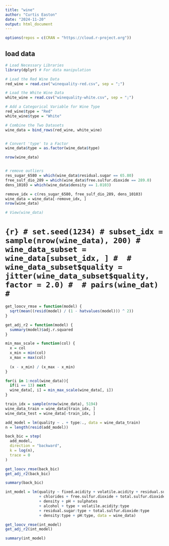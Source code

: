 ```yaml
---
title: "wine"
author: "Curtis Easton"
date: "2024-11-20"
output: html_document
---
```


```r

options(repos = c(CRAN = "https://cloud.r-project.org"))

```

## load data

```r

# Load Necessary Libraries
library(dplyr) # For data manipulation

# Load the Red Wine Data
red_wine = read.csv("winequality-red.csv", sep = ";")

# Load the White Wine Data
white_wine = read.csv("winequality-white.csv", sep = ";")

# Add a Categorical Variable for Wine Type
red_wine$type = "Red"
white_wine$type = "White"

# Combine the Two Datasets
wine_data = bind_rows(red_wine, white_wine)


# Convert 'type' to a Factor
wine_data$type = as.factor(wine_data$type)

nrow(wine_data)


# remove outliers
res_sugar_6580 = which(wine_data$residual.sugar == 65.80)
free_sulf_dio_289 = which(wine_data$free.sulfur.dioxide == 289.0)
dens_10103 = which(wine_data$density == 1.0103)

remove_idx = c(res_sugar_6580, free_sulf_dio_289, dens_10103)
wine_data = wine_data[-remove_idx, ]
nrow(wine_data)

# View(wine_data)

```

<!-- ```{r} -->
<!-- train_idx = sample(nrow(wine_data), 5194) -->
<!-- wine_data_train = wine_data[train_idx, ] -->
<!-- wine_data_test = wine_data[-train_idx, ] -->
<!-- ``` -->




<!-- ```{r} -->
<!-- wine_1 = wine_data[wine_data$quality == 9, ] -->
<!-- nrow(wine_1) -->
<!-- ``` -->




<!-- ## Data types -->


<!-- ```{r} -->

<!-- str(wine_data) -->

<!-- ``` -->



<!-- ## Fit additive Model -->

<!-- ```{r} -->

<!-- model = lm(quality ~ ., data = wine_data) -->
<!-- summary(model) -->

<!-- ``` -->




# ```{r}
# set.seed(1234)
# subset_idx = sample(nrow(wine_data), 200)
# wine_data_subset = wine_data[subset_idx, ]
# 
# wine_data_subset$quality = jitter(wine_data_subset$quality, factor = 2.0)
# 
# pairs(wine_dat)
# ```

```r
get_loocv_rmse = function(model) {
  sqrt(mean((resid(model) / (1 - hatvalues(model))) ^ 2))
}

get_adj_r2 = function(model) {
  summary(model)$adj.r.squared
}
```



<!-- ```{r} -->
<!-- log_quality_model = lm(log(quality) ~ .^2, data = wine_data_train) -->
<!-- log_quality_back_aic = step( -->
<!--   log_quality_model, -->
<!--   direction = "backward", -->
<!--   trace = 0 -->
<!-- ) -->

<!-- get_loocv_rmse(log_quality_back_aic) -->
<!-- get_adj_r2(log_quality_back_aic) -->
<!-- ``` -->

<!-- ```{r} -->
<!-- library(leaps) -->
<!-- log_quality_exh = summary(regsubsets(log(quality) ~ ., data = wine_data_train, really.big=TRUE)) -->

<!-- log_quality_exh$which -->
<!-- ``` -->

<!-- ```{r} -->
<!-- red_wine_model = lm(log(quality) ~ volatile.acidity + sulphates + alcohol, data = wine_data_train) -->

<!-- get_loocv_rmse(red_wine_model) -->
<!-- get_adj_r2(red_wine_model) -->
<!-- ``` -->



<!-- # ```{r} -->
<!-- # big_model = lm(log(quality) ~ . + type:fixed.acidity + type:volatile.acidity + type:citric.acid + type:residual.sugar + type:chlorides + type:density + type:free.sulfur.dioxide + type:total.sulfur.dioxide + type:pH + type:sulphates + type:alcohol, data = wine_data_train) -->
<!-- #  -->
<!-- # n = length(resid(big_model)) -->
<!-- #  -->
<!-- # model_back_bic = step( -->
<!-- #   big_model, -->
<!-- #   direction = "backward", -->
<!-- #   k = log(n), -->
<!-- #   trace = 0 -->
<!-- # ) -->
<!-- #  -->
<!-- # summary(model_back_bic) -->
<!-- #  -->
<!-- # get_loocv_rmse(model_back_bic) -->
<!-- # get_adj_r2(model_back_bic) -->
<!-- # ``` -->


<!-- # ```{r} -->
<!-- # red_wine_data_train = wine_data_train[wine_data_train$type == "Red", ] -->
<!-- # red_wine_data_test = wine_data_test[wine_data_test$type == "Red", ] -->
<!-- # ``` -->
<!-- #  -->
<!-- #  -->
<!-- #  -->
<!-- # ```{r} -->
<!-- # m = lm(quality ~ volatile.acidity + alcohol, data = red_wine_data_train) -->
<!-- #  -->
<!-- # get_loocv_rmse(m) -->
<!-- # get_adj_r2(m) -->
<!-- ``` -->














```r
min_max_scale = function(col) {
  x = col
  x_min = min(col)
  x_max = max(col)
  
  (x - x_min) / (x_max - x_min)
}
```

```r
for(i in 1:ncol(wine_data)){
  if(i == 13) next
  wine_data[, i] = min_max_scale(wine_data[, i])
}
```



```r
train_idx = sample(nrow(wine_data), 5194)
wine_data_train = wine_data[train_idx, ]
wine_data_test = wine_data[-train_idx, ]
```

```r
add_model = lm(quality ~ . + type:., data = wine_data_train)
n = length(resid(add_model))

back_bic = step(
  add_model,
  direction = "backward",
  k = log(n),
  trace = 0
)

get_loocv_rmse(back_bic)
get_adj_r2(back_bic)

summary(back_bic)
```

```r
int_model = lm(quality ~ fixed.acidity + volatile.acidity + residual.sugar
               + chlorides + free.sulfur.dioxide + total.sulfur.dioxide
               + density + pH + sulphates
               + alcohol + type + volatile.acidity:type
               + residual.sugar:type + total.sulfur.dioxide:type
               + density:type + pH:type, data = wine_data)

get_loocv_rmse(int_model)
get_adj_r2(int_model)

summary(int_model)
```









<!-- ## VIF Values -->


<!-- ```{r} -->
<!-- if (!require(car)) install.packages("car") -->
<!-- library(car) -->

<!-- # Compute VIF Values -->
<!-- vif_values = vif(model) -->

<!-- # Display the VIF Values -->
<!-- vif_values -->


<!-- ``` -->

<!-- ## Fit interaction model -->

<!-- ```{r} -->


<!-- model = lm(quality ~ .^2, data = wine_data) -->
<!-- summary(model) -->


<!-- ``` -->

<!-- ## Including Plots -->


<!-- ```{r} -->

<!-- # Histogram of Quality with Normal Distribution Overlay -->
<!-- hist(wine_data$quality, -->
<!--      breaks = 10,  # Adjust number of bins -->
<!--      probability = TRUE,  # Scale histogram to show probabilities -->
<!--      main = "Histogram of Wine Quality with Normal Distribution", -->
<!--      xlab = "Wine Quality", -->
<!--      col = "lightblue", -->
<!--      border = "black") -->

<!-- # Calculate scaling factor for the normal curve -->
<!-- scale_factor = 0.8 / max(dnorm(x = seq(min(wine_data$quality), max(wine_data$quality), length = 100), -->
<!--                                mean = mean(wine_data$quality), -->
<!--                                sd = sd(wine_data$quality))) -->

<!-- # Overlay scaled normal distribution curve -->
<!-- curve(dnorm(x, mean = mean(wine_data$quality), sd = sd(wine_data$quality)) * scale_factor, -->
<!--       col = "red", -->
<!--       lwd = 2, -->
<!--       add = TRUE) -->



<!-- # Scatter plot: Volatile Acidity vs Quality -->
<!-- plot(wine_data$volatile.acidity, wine_data$quality, -->
<!--      main = "Volatile Acidity vs Wine Quality", -->
<!--      xlab = "Volatile Acidity", -->
<!--      ylab = "Wine Quality", -->
<!--      col = "blue", pch = 19, cex = 0.5) -->

<!-- # Scatter plot: Residual Sugar vs Quality -->
<!-- plot(wine_data$residual.sugar, wine_data$quality, -->
<!--      main = "Residual Sugar vs Wine Quality", -->
<!--      xlab = "Residual Sugar", -->
<!--      ylab = "Wine Quality", -->
<!--      col = "green", pch = 19, cex = 0.5) -->


<!-- # Scatter plot: Fixed Acidity vs Quality -->
<!-- plot(wine_data$fixed.acidity, wine_data$quality, -->
<!--      main = "Fixed Acidity vs Wine Quality", -->
<!--      xlab = "Fixed Acidity", -->
<!--      ylab = "Wine Quality", -->
<!--      col = "purple", pch = 19, cex = 0.5) -->

<!-- # Scatter plot: Citric Acid vs Quality -->
<!-- plot(wine_data$citric.acid, wine_data$quality, -->
<!--      main = "Citric Acid vs Wine Quality", -->
<!--      xlab = "Citric Acid", -->
<!--      ylab = "Wine Quality", -->
<!--      col = "orange", pch = 19, cex = 0.5) -->

<!-- # Scatter plot: Chlorides vs Quality -->
<!-- plot(wine_data$chlorides, wine_data$quality, -->
<!--      main = "Chlorides vs Wine Quality", -->
<!--      xlab = "Chlorides", -->
<!--      ylab = "Wine Quality", -->
<!--      col = "red", pch = 19, cex = 0.5) -->

<!-- # Scatter plot: Free Sulfur Dioxide vs Quality -->
<!-- plot(wine_data$free.sulfur.dioxide, wine_data$quality, -->
<!--      main = "Free Sulfur Dioxide vs Wine Quality", -->
<!--      xlab = "Free Sulfur Dioxide", -->
<!--      ylab = "Wine Quality", -->
<!--      col = "cyan", pch = 19, cex = 0.5) -->

<!-- # Scatter plot: Total Sulfur Dioxide vs Quality -->
<!-- plot(wine_data$total.sulfur.dioxide, wine_data$quality, -->
<!--      main = "Total Sulfur Dioxide vs Wine Quality", -->
<!--      xlab = "Total Sulfur Dioxide", -->
<!--      ylab = "Wine Quality", -->
<!--      col = "brown", pch = 19, cex = 0.5) -->

<!-- # Scatter plot: Density vs Quality -->
<!-- plot(wine_data$density, wine_data$quality, -->
<!--      main = "Density vs Wine Quality", -->
<!--      xlab = "Density", -->
<!--      ylab = "Wine Quality", -->
<!--      col = "pink", pch = 19, cex = 0.5) -->

<!-- # Scatter plot: pH vs Quality -->
<!-- plot(wine_data$pH, wine_data$quality, -->
<!--      main = "pH vs Wine Quality", -->
<!--      xlab = "pH", -->
<!--      ylab = "Wine Quality", -->
<!--      col = "darkgreen", pch = 19, cex = 0.5) -->

<!-- # Scatter plot: Sulphates vs Quality -->
<!-- plot(wine_data$sulphates, wine_data$quality, -->
<!--      main = "Sulphates vs Wine Quality", -->
<!--      xlab = "Sulphates", -->
<!--      ylab = "Wine Quality", -->
<!--      col = "darkblue", pch = 19, cex = 0.5) -->

<!-- ``` -->


